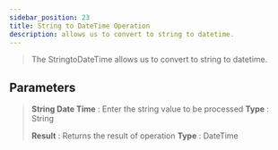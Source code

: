 ---
sidebar_position: 23
title: String to DateTime Operation
description: allows us to convert to string to datetime.
---

> The StringtoDateTime allows us to convert to string to datetime.

## Parameters

> **String Date Time** :  Enter the string value to be processed **Type** : String
>
> **Result** :  Returns the result of operation **Type** : DateTime
